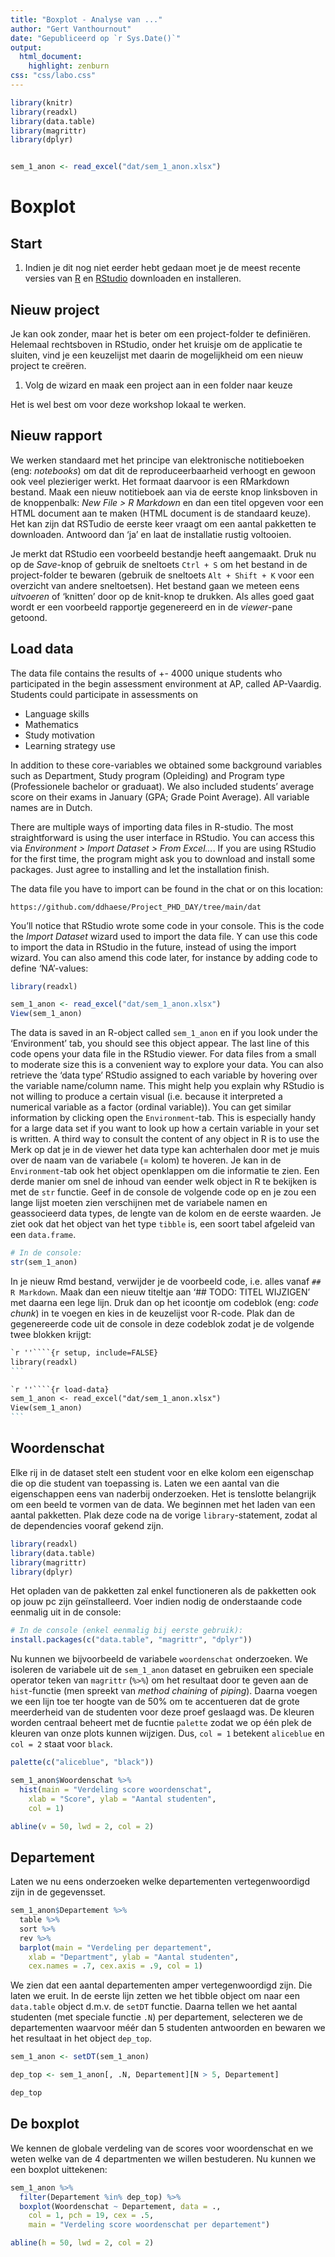 ```yaml
---
title: "Boxplot - Analyse van ..."
author: "Gert Vanthournout"
date: "Gepubliceerd op `r Sys.Date()`"
output: 
  html_document: 
    highlight: zenburn
css: "css/labo.css"
---
```


```r
library(knitr)
library(readxl)
library(data.table)
library(magrittr)
library(dplyr)


sem_1_anon <- read_excel("dat/sem_1_anon.xlsx")
```

# Boxplot

## Start

1. Indien je dit nog niet eerder hebt gedaan moet je de meest recente versies van [R](https://cran.r-project.org/bin/windows/base/) en [RStudio](https://rstudio.com/products/rstudio/download/) downloaden en installeren.

## Nieuw project

Je kan ook zonder, maar het is beter om een project-folder te definiëren. Helemaal rechtsboven in RStudio, onder het kruisje om de applicatie te sluiten, vind je een keuzelijst met daarin de mogelijkheid om een nieuw project te creëren.

1. Volg de wizard en maak een project aan in een folder naar keuze

Het is wel best om voor deze workshop lokaal te werken.

## Nieuw rapport

We werken standaard met het principe van elektronische notitieboeken (eng: _notebooks_) om dat dit de reproduceerbaarheid verhoogt en gewoon ook veel plezieriger werkt. Het formaat daarvoor is een RMarkdown bestand. Maak een nieuw notitieboek aan via de eerste knop linksboven in de knoppenbalk: _New File > R Markdown_ en dan een titel opgeven voor een HTML document aan te maken (HTML document is de standaard keuze). Het kan zijn dat RSTudio de eerste keer vraagt om een aantal pakketten te downloaden. Antwoord dan 'ja' en laat de installatie rustig voltooien.

Je merkt dat RStudio een voorbeeld bestandje heeft aangemaakt. Druk nu op de _Save_-knop of gebruik de sneltoets `Ctrl + S` om het bestand in de project-folder te bewaren (gebruik de sneltoets `Alt + Shift + K` voor een overzicht van andere sneltoetsen). Het bestand gaan we meteen eens _uitvoeren_ of 'knitten' door op de knit-knop te drukken. Als alles goed gaat wordt er een voorbeeld rapportje gegenereerd en in de _viewer_-pane getoond.

## Load data

The data file contains the results of +- 4000 unique students who participated in the begin assessment environment at AP, called AP-Vaardig. Students could participate in assessments on 

+ Language skills 
+ Mathematics 
+ Study motivation 
+ Learning strategy use

In addition to these core-variables we obtained some background variables such as Department, Study program (Opleiding) and Program type (Professionele bachelor or graduaat). We also included students' average score on their exams in January (GPA; Grade Point Average). All variable names are in Dutch.


There are multiple ways of importing data files in R-studio. The most straightforward is using the user interface in RStudio. You can access this via _Environment > Import Dataset > From Excel..._. If you are using RStudio for the first time, the program might ask you to download and install some packages. Just agree to installing and let the installation finish.  

The data file you have to import can be found in the chat or on this location:

```
https://github.com/ddhaese/Project_PHD_DAY/tree/main/dat
```

You'll notice that RStudio wrote some code in your console.  This is the code the _Import Dataset_ wizard used to import the data file. Y can use this code to import the data in RStudio in the future, instead of using the import wizard. You can also amend this code later, for instance by adding code to define 'NA'-values:

```r
library(readxl)

sem_1_anon <- read_excel("dat/sem_1_anon.xlsx")
View(sem_1_anon)
```

The data is saved in an R-object called `sem_1_anon` en if you look under the 'Environment' tab, you should see this object appear. The last line of this code opens your data file in the RStudio viewer. For data files from a small to moderate size this is a convenient way to explore your data. You can also retrieve the 'data type' RStudio assigned to each variable by hovering over the variable name/column name. This might help you explain why RStudio is not willing to produce a certain visual (i.e. because it interpreted a numerical variable as a factor (ordinal variable)). You can get similar information by clicking open the `Environment`-tab. This is especially handy for a large data set if you want to look up how a certain variable in your set is written. A third way to consult the content of any object in R is to use the   
Merk op dat je in de viewer het data type kan achterhalen door met je muis over de naam van de variabele (= kolom) te hoveren. Je kan in de `Environment`-tab ook het object openklappen om die informatie te zien. Een derde manier om snel de inhoud van eender welk object in R te bekijken is met de `str` functie. Geef in de console de volgende code op en je zou een lange lijst moeten zien verschijnen met de variabele namen en geassocieerd data types, de lengte van de kolom en de eerste waarden. Je ziet ook dat het object van het type `tibble` is, een soort tabel afgeleid van een `data.frame`.

```r
# In de console:
str(sem_1_anon)
```

In je nieuw Rmd bestand, verwijder je de voorbeeld code, i.e. alles vanaf `## R Markdown`. Maak dan een nieuw titeltje aan '## TODO: TITEL WIJZIGEN' met daarna een lege lijn. Druk dan op het icoontje om codeblok (eng: _code chunk_) in te voegen en kies in de keuzelijst voor R-code. Plak dan de gegenereerde code uit de console in deze codeblok zodat je de volgende twee blokken krijgt:

````md
`r ''````{r setup, include=FALSE}
library(readxl)
```
````

````md
`r ''````{r load-data}
sem_1_anon <- read_excel("dat/sem_1_anon.xlsx")
View(sem_1_anon)
```
````

## Woordenschat

Elke rij in de dataset stelt een student voor en elke kolom een eigenschap die op die student van toepassing is. Laten we een aantal van die eigenschappen eens van naderbij onderzoeken. Het is tenslotte belangrijk om een beeld te vormen van de data. We beginnen met het laden van een aantal pakketten. Plak deze code na de vorige `library`-statement, zodat al de dependencies vooraf gekend zijn.

```r
library(readxl)
library(data.table)
library(magrittr)
library(dplyr)
```

Het opladen van de pakketten zal enkel functioneren als de pakketten ook op jouw pc zijn geïnstalleerd. Voer indien nodig de onderstaande code eenmalig uit in de console:

```r
# In de console (enkel eenmalig bij eerste gebruik):
install.packages(c("data.table", "magrittr", "dplyr"))
```

Nu kunnen we bijvoorbeeld de variabele `woordenschat` onderzoeken. We isoleren de variabele uit de `sem_1_anon` dataset en gebruiken een speciale operator teken van `magrittr` (`%>%`) om het resultaat door te geven aan de `hist`-functie (men spreekt van _method chaining_ of _piping_). Daarna voegen we een lijn toe ter hoogte van de 50% om te accentueren dat de grote meerderheid van de studenten voor deze proef geslaagd was. De kleuren worden centraal beheert met de fucntie `palette` zodat we op één plek de kleuren van onze plots kunnen wijzigen. Dus, `col = 1` betekent `aliceblue` en `col = 2` staat voor `black`.

```r

palette(c("aliceblue", "black"))

sem_1_anon$Woordenschat %>%
  hist(main = "Verdeling score woordenschat",
    xlab = "Score", ylab = "Aantal studenten",
    col = 1)

abline(v = 50, lwd = 2, col = 2)
```


## Departement

Laten we nu eens onderzoeken welke departementen vertegenwoordigd zijn in de gegevensset. 

```r
sem_1_anon$Departement %>%
  table %>%
  sort %>%
  rev %>%
  barplot(main = "Verdeling per departement",
    xlab = "Department", ylab = "Aantal studenten",
    cex.names = .7, cex.axis = .9, col = 1)
```

We zien dat een aantal departementen amper vertegenwoordigd zijn. Die laten we eruit. In de eerste lijn zetten we het tibble object om naar een `data.table` object d.m.v. de `setDT` functie. Daarna tellen we het aantal studenten (met speciale functie `.N`) per departement, selecteren we de departementen waarvoor méér dan 5 studenten antwoorden en bewaren we het resultaat in het object `dep_top`.

```r
sem_1_anon <- setDT(sem_1_anon)

dep_top <- sem_1_anon[, .N, Departement][N > 5, Departement]

dep_top
```

## De boxplot

We kennen de globale verdeling van de scores voor woordenschat en we weten welke van de 4 departmenten we willen bestuderen. Nu kunnen we een boxplot uittekenen:

```r
sem_1_anon %>% 
  filter(Departement %in% dep_top) %>% 
  boxplot(Woordenschat ~ Departement, data = .,
    col = 1, pch = 19, cex = .5,
    main = "Verdeling score woordenschat per departement")

abline(h = 50, lwd = 2, col = 2)
```

